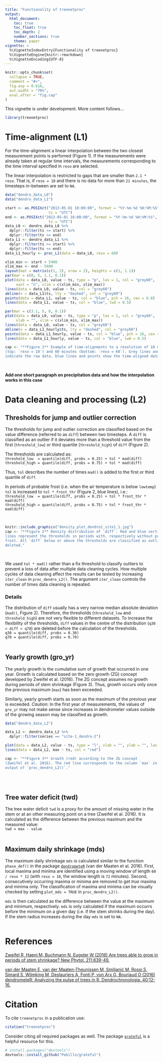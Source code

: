 ```yaml
---
title: "Functionality of treenetproc"
output: 
  html_document:
    toc: true
    toc_float: true
    toc_depth: 2
    number_sections: true
    theme: paper
vignette: >
  %\VignetteIndexEntry{Functionality of treenetproc}
  %\VignetteEngine{knitr::rmarkdown}
  %\VignetteEncoding{UTF-8}
---
```


```r
knitr::opts_chunk$set(
  collapse = TRUE,
  comment = "#>",
  fig.asp = 0.618,
  out.widht = "70%",
  eval.after = "fig.cap"
)
```

This vignette is under development. More content follows...
<br>

```r
library(treenetproc)
```


# Time-alignment (L1)
For the time-alignment a linear interpolation between the two closest
measurement points is perfomed (Figure 1). If the measurements were already
taken at regular time intervals, the measurements corresponding to the time 
interval specified in `reso` are selected.

The linear interpolation is restricted to gaps that are smaller than 
`2.1 * reso`. That is, if `reso = 10` and there is no data for more than
`21 minutes`, the timesteps in-between are set to `NA`.


```r
data("dendro_data_L0")
data("dendro_data_L1")

start <- as.POSIXct("2013-05-01 10:00:00", format = "%Y-%m-%d %H:%M:%S", 
                    tz = "UTC")
end <- as.POSIXct("2013-05-01 16:00:00", format = "%Y-%m-%d %H:%M:%S", 
                    tz = "UTC")
data_L0 <- dendro_data_L0 %>% 
  dplyr::filter(ts >= start) %>% 
  dplyr::filter(ts <= end)
data_L1 <- dendro_data_L1 %>% 
  dplyr::filter(ts >= start) %>% 
  dplyr::filter(ts <= end)
data_L1_hourly <- proc_L1(data = data_L0, reso = 60)

xlim_min <- start + 5400
xlim_max <- end - 5400
layout(mat = matrix(c(1, 2), nrow = 2), heights = c(1, 1.1))
par(mar = c(0, 5, 1.1, 0.1))
plot(data = data_L0, value ~ ts, type = "p", las = 1, col = "grey60", 
     xaxt = "n", xlim = c(xlim_min, xlim_max))
lines(data = data_L0, value ~ ts, col = "grey60")
abline(v = data_L1$ts, lty = "dashed", col = "grey60")
points(data = data_L1, value ~ ts, col = "blue", pch = 16, cex = 0.8)
lines(data = data_L1, value ~ ts, col = "blue", lwd = 0.5)

par(mar = c(3.1, 5, 0, 0.1))
plot(data = data_L0, value ~ ts, type = "p", las = 1, col = "grey60", 
     xlab = "", xlim = c(xlim_min, xlim_max))
lines(data = data_L0, value ~ ts, col = "grey60")
abline(v = data_L1_hourly$ts, lty = "dashed", col = "grey60")
points(data = data_L1_hourly, value ~ ts, col = "blue", pch = 16, cex = 0.8)
lines(data = data_L1_hourly, value ~ ts, col = "blue", lwd = 0.5)

cap <- "**Figure 1** Example of time-alignments to a resolution of 10 minutes 
(top: `reso = 10`) and 60 minutes (bottom: `reso = 60`). Grey lines and circles
indicate the raw data, blue lines and points show the time-aligned data."
```
<br>

**Add one short paragraph on precipitation data and how the interpolation works in this case**


# Data cleaning and processing (L2)

## Thresholds for jump and outlier correction
The thresholds for jump and outlier correction are classified based on the 
value difference (referred to as `diff`) between two timesteps. A `diff` is 
classified as an outlier if it deviates more than a threshold value from the
first (`threshold_low`) or third quartile (`threshold_high`) of `diff` 
(Figure 2).

The thresholds are calculated as:  
`threshold_low  = quantile(diff, probs = 0.25) + tol * mad(diff)`  
`threshold_high = quantile(diff, probs = 0.75) + tol * mad(diff)`

Thus, `tol` describes the number of times `mad()` is added to the first or 
third quartile of `diff`.

In periods of probable frost (i.e. when the air temperature is below `lowtemp`)
`tol` is increased to `tol * frost_thr` (Figure 2, blue lines), i.e.:  
`threshold_low  = quantile(diff, probs = 0.25) + tol * frost_thr * mad(diff)`  
`threshold_high = quantile(diff, probs = 0.75) + tol * frost_thr * mad(diff)`

<br>
```r
knitr::include_graphics("density_plot_dendro1_site1_1.jpg")
cap <- "**Figure 2** Density distribution of `diff`. Red and blue vertical 
lines represent the thresholds in periods with, respectively without probable
frost. All `diff` below or above the thresholds are classified as outliers and
deleted."
```
<br>

We used `tol * mad()` rather than a fix threshold to classify outliers to
prevent a loss of data after multiple data cleaning cycles. How multiple
cycles of data cleaning affect the results can be tested by increasing 
`iter_clean` in `proc_dendro_L2()`. The argument `iter_clean` controls the
number of times data cleaning is repeated.


### Details
The distribution of `diff` usually has a very narrow median absolute deviation
(`mad()`, Figure 2). Therefore, the thresholds (`threshold_low` and 
`threshold_high`) are not very flexible to different datasets. To increase 
the flexibility of the thresholds, `diff` values in the centre of the 
distribution  (`q30 < diff < q70`) are deleted before the calculation of the 
thresholds.  
`q30 = quantile(diff, probs = 0.30)`  
`q70 = quantile(diff, probs = 0.70)`
<br><br>


## Yearly growth (gro_yr)
The yearly growth is the cumulative sum of growth that occurred in one year. 
Growth is calculated based on the zero growth (ZG) concept developed by 
Zweifel et al. (2016). The ZG concept assumes no growth during periods of stem
shrinkage (Figure 3). Thus, growth occurs only once the previous maximum 
(`max`) has been exceeded.

Similarly, yearly growth starts as soon as the maximum of the previous year is
exceeded. *Caution*: In the first year of measurements, the values of `gro_yr` 
may not make sense since increases in dendrometer values outside of the growing
season may be classified as growth.
<br>

```r
data("dendro_data_L2")

data_L2 <- dendro_data_L2 %>% 
  dplyr::filter(series == "site-1_dendro-2")

plot(data = data_L2, value ~ ts, type = "l", xlab = "", ylab = "", las = 1)
lines(data = data_L2, max ~ ts, col = "red")

cap <- "**Figure 3** Growth (red) according to the ZG concept 
(Zweifel et al. 2016). The red line corresponds to the column `max` in the
output of `proc_dendro_L2()`."
```
<br><br>


## Tree water deficit (twd)
The tree water deficit `twd` is a proxy for the amount of missing water in
the stem or at an other measuring point on a tree (Zweifel et al. 2016). It is
calculated as the difference between the previous maximum and the measured 
value:  
`twd = max - value`
<br><br>


## Maximum daily shrinkage (mds)
The maximum daily shrinkage `mds` is calculated similar to the function
`phase_def()` in the package [`dendrometeR`](https://CRAN.R-project.org/package=dendrometeR)
(van der Maaten et al. 2016). First, local maxima and minima are identified
using a moving window of length `60 / reso * 12` (with `reso = 10`, the window
length is `72` minutes). Second, consecutively occurring maxima or minima are
removed to get *true* maxima and minima only. The classification of maxima and 
minima can be visually checked by setting `plot_mds = TRUE` in 
`proc_dendro_L2()`.

`mds` is then calculated as the difference between the value at the maximum and
minimum, respectively. `mds` is only calculated if the maximum occurrs before
the minimum on a given day (i.e. if the stem shrinks during the day). If the
stem radius increases during the day `mds` is set to `NA`.
<br><br>


# References
[Zweifel R, Haeni M, Buchmann N, Eugster W (2016) Are trees able to grow in 
periods of stem shrinkage? New Phytol. 211:839-49.](https://doi.org/10.1111/nph.13995)

[van der Maaten E, van der Maaten-Theunissen M, Smiljanić M, Rossi S, Simard S,
Wilmking M, Deslauriers A, Fonti P, von Arx G, Bouriaud O (2016) dendrometeR:
Analyzing the pulse of trees in R. Dendrochronologia. 40:12-16.](https://doi.org/10.1016/j.dendro.2016.06.001)


# Citation
To cite `treenetproc` in a publication use:

```r
citation("treenetproc")
```

Consider citing all required packages as well. The package 
[`grateful`](https://github.com/Pakillo/grateful) is a helpful resource for 
this.

```r
# install.packages("devtools")
devtools::install_github("Pakillo/grateful")
```


